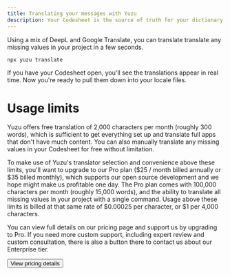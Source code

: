 ```yaml
---
title: Translating your messages with Yuzu
description: Your Codesheet is the source of truth for your dictionary
---
```


Using a mix of DeepL and Google Translate, you can translate translate any missing values in your project in a few seconds.

```bash
npx yuzu translate
```

If you have your Codesheet open, you'll see the translations appear in real time.
Now you're ready to pull them down into your locale files.

# Usage limits
Yuzu offers free translation of 2,000 characters per month (roughly 300 words), which is sufficient to get everything set up and translate full apps that don't have much content. You can also manually translate any missing values in your Codesheet for free without limitation. 

To make use of Yuzu's translator selection and convenience above these limits, you'll want to upgrade to our Pro plan ($25 / month billed annually or $35 billed monthly), which supports our open source development and we hope might make us profitable one day. The Pro plan comes with 100,000 characters per month (roughly 15,000 words), and the ability to translate all missing values in your project with a single command. Usage above these limits is billed at that same rate of $0.00025 per character, or $1 per 4,000 characters.

You can view full details on our pricing page and support us by upgrading to Pro. If you need more custom support, including expert review and custom consultation, there is also a button there to contact us about our Enterprise tier.

<Link href="/pricing">
  <Button variant="default" className="mt-4">View pricing details</Button>
</Link>